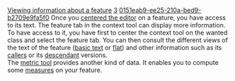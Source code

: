 [[Property:title|Viewing information about a feature]]
[[Property:weight|3]]
[[Property:uuid|0151eab9-ee25-210a-bed9-b2709e9fa5f0]]
Once you [[Centering tools on a component|centered the editor]] on a feature, you have access to its text. The feature tab in the context tool can display more information. To have access to it, you have first to center the context tool on the wanted class and select the feature tab. You can then consult the different views of the text of the feature ([[Feature formatters: Basic text view|basic text]] or [[Feature formatters: Flat view|flat]]) and other information such as its [[Callers|callers]] or its [[Descendant versions|descendant]] versions. <br/>
The [[Metrics tool|metric tool]] provides another kind of data. It enables you to compute some [[How to analyze a project|measures]]  on your feature. 
{{seealso|<br/>
[[Looking for a feature|Looking for a feature]]  }}



